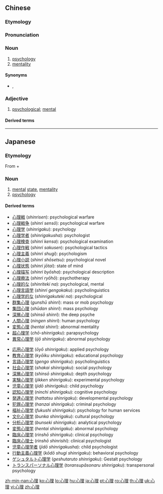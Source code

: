 ==Chinese==
{{zh-forms}}

===Etymology===
{{rfe|zh}}

===Pronunciation===
{{zh-pron
|m=xīnlǐ
|c=sam1 lei5
|h=pfs=sîm-lî
|mn=kh,qz,tp,xm,zz:sim-lí
|ma=Zh-xinli.ogg
|cat=n,a
}}

===Noun===
{{zh-noun}}

# [[psychology]]
# [[mentality]]

====Synonyms====
* {{sense|mentality}} {{zh-l|心目}}, {{zh-l|心態}}

===Adjective===
{{zh-adj}}

# {{lb|zh|attributive}} [[psychological]]; [[mental]]
#: {{zh-x|心理 問題|'''psychological''' problem}}

====Derived terms====
{{zh-der|從眾心理|犯罪心理|螃蟹心理|心理防禦機制|心理健康|心理測評|心理學|心理醫生|心理語言學|心理戰|心理障礙|心理諮詢}}

{{zh-cat|Intermediate}}

----

==Japanese==
{{ja-kanjitab|しん|り|yomi=o}}

===Etymology===
From {{m|ja|心|sc=Jpan|tr=shin||heart}} + {{m|ja|理|sc=Jpan|tr=ri||basic principle}}

===Noun===
{{ja-noun|しんり}}

# [[mental]] [[state]], [[mentality]]
# [[psychology]]

====Derived terms====
{{top2}}
* [[心理戦]] (''shinrisen''): psychological warfare
* [[心理戦争]] (''shinri sensō''): psychological warfare
* [[心理学]] (''shinrigaku''): psychology
* [[心理学者]] (''shinrigakusha''): psychologist
* [[心理検査]] (''shinri kensa''): psychological examination
* [[心理作戦]] (''shinri sakusen''): psychological tactics
* [[心理主義]] (''shinri shugi''): psychologism
* [[心理小説]] (''shinri shōsetsu''): psychological novel
* [[心理状態]] (''shinri jōtai''): state of mind
* [[心理描写]] (''shinri byōsha''): psychological description
* [[心理療法]] (''shinri ryōhō''): psychotherapy
* [[心理的な]] (''shinriteki na''): psychological, mental
* [[心理言語学]] (''shinri gengokaku''): psycholinguistics
* [[心理学的な]] (''shinrigakuteki na''): psychological
* [[群集心理]] (''gunshū shinri''): mass or mob psychology
* [[集団心理]] (''shūdan shinri''): mass psychology
* [[深層心理]] (''shinsō shinri''): the deep psyche
* [[人間心理]] (''ningen shinri''): human psychology
* [[変態心理]] (''hentai shinri''): abnormal mentality
* [[超心理学]] (''chō-shinrigaku''): parapsychology
* [[異常心理学]] (''ijō shinrigaku''): abnormal psychology
{{mid2}}
* [[応用心理学]] (''ōyō shinrigaku''): applied psychology
* [[教育心理学]] (''kyōiku shinrigaku''): educational psychology
* [[言語心理学]] (''gengo shinrigaku''): psycholinguistics
* [[社会心理学]] (''shakai shinrigaku''): social psychology
* [[深層心理学]] (''shinsō shinrigaku''): depth psychology
* [[実験心理学]] (''jikken shinrigaku''): experimental psychology
* [[児童心理学]] (''jidō shinrigaku''): child psychology
* [[認知心理学]] (''ninchi shinrigaku''): cognitive psychology
* [[発達心理学]] (''hattatsu shinrigaku''): developmental psychology
* [[犯罪心理学]] (''hanzai shinrigaku''): criminal psychology
* [[福祉心理学]] (''fukushi shinrigaku''): psychology for human services
* [[文化心理学]] (''bunka shinrigaku''): cultural psychology
* [[分析心理学]] (''bunseki shinrigaku''): analytical psychology
* [[変態心理学]] (''hentai shinrigaku''): abnormal psychology
* [[臨床心理学]] (''rinshō shinrigaku''): clinical psychology
* [[臨床心理士]] (''rinshō shinrishi''): clinical psychologist
* [[児童心理学者]] (''jidō shinrigakusha''): child psychologist
* [[行動主義心理学]] (''kōdō shugi shinrigaku''): behavioral psychology
* [[ゲシュタルト心理学]] (''geshutaruto shinrigaku''): Gestalt psychology
* [[トランスパーソナル心理学]] (''toransupāsonaru shinrigaku''): transpersonal psychology
{{bottom}}

[[zh-min-nan:心理]]
[[ko:心理]]
[[lo:心理]]
[[hu:心理]]
[[ja:心理]]
[[pt:心理]]
[[ro:心理]]
[[th:心理]]
[[uk:心理]]
[[vi:心理]]
[[zh:心理]]
